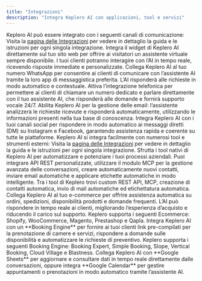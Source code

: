 ```yaml
---
title: "Integrazioni"
description: "Integra Keplero AI con applicazioni, tool e servizi"
---
```


<Tabs>
  <Tab title="Canali" icon="comments">
    Keplero AI può essere integrato con i seguenti canali di comunicazione:
        <Tip>Visita la <a href="/integrazioni/intro">pagina delle Integrazioni</a> per vedere in dettaglio la guida e le istruzioni per ogni singola integrazione.</Tip>
    <Steps>
        <Step title="Sito Web" icon="globe">
            Integra il widget di Keplero AI direttamente sul tuo sito web per offrire ai visitatori un assistente virtuale sempre disponibile. I tuoi clienti potranno interagire con l’AI in tempo reale, ricevendo risposte immediate e personalizzate.
        </Step>
        <Step title="WhatsApp" icon="whatsapp">
            Collega Keplero AI al tuo numero WhatsApp per consentire ai clienti di comunicare con l’assistente AI tramite la loro app di messaggistica preferita. L’AI risponderà alle richieste in modo automatico e contestuale.
        </Step>
        <Step title="Telefono" icon="phone">
            Attiva l’integrazione telefonica per permettere ai clienti di chiamare un numero dedicato e parlare direttamente con il tuo assistente AI, che risponderà alle domande e fornirà supporto vocale 24/7.
        </Step>
        <Step title="Mail" icon="at">
            Abilita Keplero AI per la gestione delle email: l’assistente analizzerà le richieste ricevute e risponderà automaticamente, utilizzando le informazioni presenti nella tua base di conoscenza.
        </Step>
        <Step title="Social" icon="thumbs-up">
            Integra Keplero AI con i tuoi canali social per rispondere in modo automatico ai messaggi diretti (DM) su Instagram e Facebook, garantendo assistenza rapida e coerente su tutte le piattaforme.
        </Step>
    </Steps>
  </Tab>
  <Tab title="Tools" icon="toolbox">
    Keplero AI si integra facilmente con numerosi tool e strumenti esterni:
    <Tip>Visita la <a href="/integrazioni/intro">pagina delle Integrazioni</a> per vedere in dettaglio la guida e le istruzioni per ogni singola integrazione.</Tip>
        <Steps>
        <Step title="Tool di Keplero AI" icon="circle-bolt">
            Sfrutta i tool nativi di Keplero AI per automatizzare e potenziare i tuoi processi aziendali. Puoi integrare API REST personalizzate, utilizzare il modulo MCP per la gestione avanzata delle conversazioni, creare automaticamente nuovi contatti, inviare email automatiche e applicare etichette automatiche in modo intelligente.
            <Note>
              Tra i tool di Keplero trovi custom REST API, MCP, creazione di contatti automatica, invio di mail automatiche ed etichettatura automatica.
            </Note>
        </Step>
        <Step title="Ecommerce" icon="cart-shopping">
            Collega Keplero AI al tuo e-commerce per offrire assistenza automatica su ordini, spedizioni, disponibilità prodotti e domande frequenti. L’AI può rispondere in tempo reale ai clienti, migliorando l’esperienza d’acquisto e riducendo il carico sul supporto.
            <Note>
              Keplero supporta i seguenti Ecommerce: Shopify, WooCommerce, Magento, Prestashop e Qapla.
            </Note>
        </Step>
        <Step title="Hotel" icon="bed">
            Integra Keplero AI con un **Booking Engine** per fornire ai tuoi clienti link pre-compilati per la prenotazione di camere e servizi, rispondere a domande sulle disponibilità e automatizzare le richieste di preventivo.
            <Note>
              Keplero supporta i seguenti Booking Engine: Booking Expert, Simple Booking, Slope, Vertical Booking, Cloud Village e Blastness.
            </Note>
        </Step>
        <Step title="Google" icon="google">
            Collega Keplero AI con **Google Sheets** per aggiornare e consultare dati in tempo reale direttamente dalle conversazioni, oppure integra **Google Calendar** per gestire appuntamenti o prenotazioni in modo automatico tramite l’assistente AI.
        </Step>
    </Steps>
  </Tab>
</Tabs>


